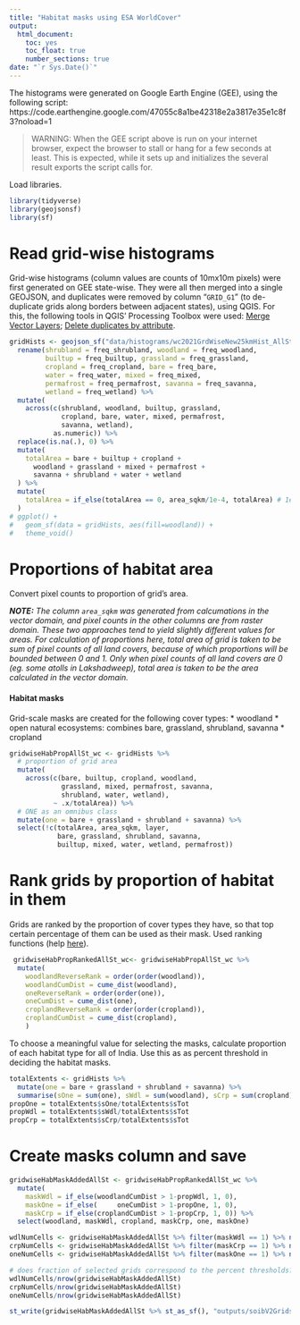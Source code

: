 ```yaml
---
title: "Habitat masks using ESA WorldCover"
output: 
  html_document:
    toc: yes
    toc_float: true
    number_sections: true
date: "`r Sys.Date()`"
---
```


The histograms were generated on Google Earth Engine (GEE), using the following script: https://code.earthengine.google.com/47055c8a1be42318e2a3817e35e1c8f3?noload=1

> WARNING: When the GEE script above is run on your internet browser, expect the browser to stall or hang for a few seconds at least. This is expected, while it sets up and initializes the several result exports the script calls for.

Load libraries.

```r
library(tidyverse)
library(geojsonsf)
library(sf)
```

# Read grid-wise histograms

Grid-wise histograms (column values are counts of 10mx10m pixels) were first generated on GEE state-wise. They were all then merged into a single GEOJSON, and duplicates were removed by column "`GRID_G1`" (to de-duplicate grids along borders between adjacent states), using QGIS. For this, the following tools in QGIS' Processing Toolbox were used: [Merge Vector Layers](https://docs.qgis.org/3.22/en/docs/user_manual/processing_algs/qgis/vectorgeneral.html#qgismergevectorlayers); [Delete duplicates by attribute](https://docs.qgis.org/3.22/en/docs/user_manual/processing_algs/qgis/vectorgeneral.html#qgisremoveduplicatesbyattribute).


```r
gridHists <- geojson_sf("data/histograms/wc2021GrdWiseNew25kmHist_AllStatesMerged.geojson") %>%
  rename(shrubland = freq_shrubland, woodland = freq_woodland,
         builtup = freq_builtup, grassland = freq_grassland,
         cropland = freq_cropland, bare = freq_bare,
         water = freq_water, mixed = freq_mixed,
         permafrost = freq_permafrost, savanna = freq_savanna,
         wetland = freq_wetland) %>% 
  mutate(
    across(c(shrubland, woodland, builtup, grassland, 
             cropland, bare, water, mixed, permafrost, 
             savanna, wetland), 
           as.numeric)) %>%
  replace(is.na(.), 0) %>% 
  mutate(
    totalArea = bare + builtup + cropland +
      woodland + grassland + mixed + permafrost +
      savanna + shrubland + water + wetland
  ) %>% 
  mutate(
    totalArea = if_else(totalArea == 0, area_sqkm/1e-4, totalArea) # 1e-4 sq km = 100 sq m
  )
# ggplot() +
#   geom_sf(data = gridHists, aes(fill=woodland)) +
#   theme_void()
```

# Proportions of habitat area

Convert pixel counts to proportion of grid's area.

***NOTE:** The column `area_sqkm` was generated from calcumations in the vector domain, and pixel counts in the other columns are from raster domain. These two approaches tend to yield slightly different values for areas. For calculation of proportions here, total area of grid is taken to be sum of pixel counts of all land covers, because of which proportions will be bounded between 0 and 1. Only when pixel counts of all land covers are 0 (eg. some atolls in Lakshadweep), total area is taken to be the area calculated in the vector domain.*


#### Habitat masks
Grid-scale masks are created for the following cover types:
* woodland
* open natural ecosystems: combines bare, grassland, shrubland, savanna
* cropland

```r
gridwiseHabPropAllSt_wc <- gridHists %>%
  # proportion of grid area
  mutate(
    across(c(bare, builtup, cropland, woodland, 
             grassland, mixed, permafrost, savanna, 
             shrubland, water, wetland),
           ~ .x/totalArea)) %>%
  # ONE as an omnibus class
  mutate(one = bare + grassland + shrubland + savanna) %>% 
  select(!c(totalArea, area_sqkm, layer,
            bare, grassland, shrubland, savanna, 
            builtup, mixed, water, wetland, permafrost))
```

# Rank grids by proportion of habitat in them

Grids are ranked by the proportion of cover types they have, so that top certain percentage of them can be used as their mask. Used ranking functions (help [here](https://dplyr.tidyverse.org/reference/ranking.html)).

```r
 gridwiseHabPropRankedAllSt_wc<- gridwiseHabPropAllSt_wc %>%
  mutate(
    woodlandReverseRank = order(order(woodland)),
    woodlandCumDist = cume_dist(woodland),
    oneReverseRank = order(order(one)),
    oneCumDist = cume_dist(one),
    croplandReverseRank = order(order(cropland)),
    croplandCumDist = cume_dist(cropland),
    )
```

To choose a meaningful value for selecting the masks, calculate proportion of each habitat type for all of India. Use this as as percent threshold in deciding the habitat masks.
```r
totalExtents <- gridHists %>% 
  mutate(one = bare + grassland + shrubland + savanna) %>% 
  summarise(sOne = sum(one), sWdl = sum(woodland), sCrp = sum(cropland), sTot = sum(totalArea))
propOne = totalExtents$sOne/totalExtents$sTot
propWdl = totalExtents$sWdl/totalExtents$sTot
propCrp = totalExtents$sCrp/totalExtents$sTot
```

# Create masks column and save

```r
gridwiseHabMaskAddedAllSt <- gridwiseHabPropRankedAllSt_wc %>% 
  mutate(
    maskWdl = if_else(woodlandCumDist > 1-propWdl, 1, 0),
    maskOne = if_else(     oneCumDist > 1-propOne, 1, 0),
    maskCrp = if_else(croplandCumDist > 1-propCrp, 1, 0)) %>% 
  select(woodland, maskWdl, cropland, maskCrp, one, maskOne)

wdlNumCells <- gridwiseHabMaskAddedAllSt %>% filter(maskWdl == 1) %>% nrow()
crpNumCells <- gridwiseHabMaskAddedAllSt %>% filter(maskCrp == 1) %>% nrow()
oneNumCells <- gridwiseHabMaskAddedAllSt %>% filter(maskOne == 1) %>% nrow()

# does fraction of selected grids correspond to the percent thresholds? check.
wdlNumCells/nrow(gridwiseHabMaskAddedAllSt)
crpNumCells/nrow(gridwiseHabMaskAddedAllSt)
oneNumCells/nrow(gridwiseHabMaskAddedAllSt)
```

```r
st_write(gridwiseHabMaskAddedAllSt %>% st_as_sf(), "outputs/soibV2GridsIN_habMasksAdded.shp")
```

